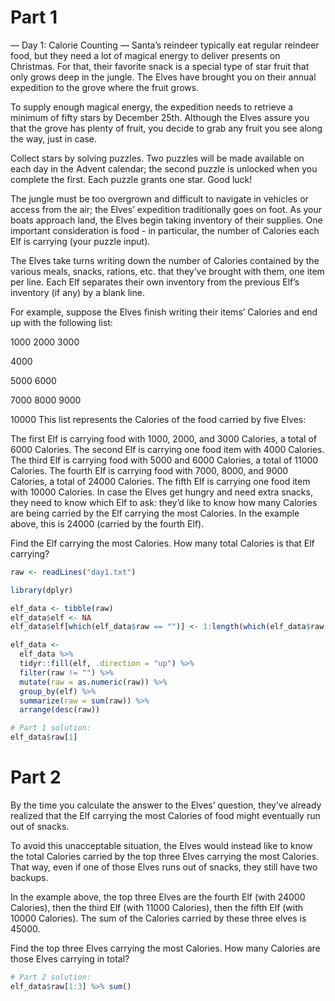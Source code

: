 
# Part 1

--- Day 1: Calorie Counting ---
Santa's reindeer typically eat regular reindeer food, but they need a lot of magical energy to deliver presents on Christmas. For that, their favorite snack is a special type of star fruit that only grows deep in the jungle. The Elves have brought you on their annual expedition to the grove where the fruit grows.

To supply enough magical energy, the expedition needs to retrieve a minimum of fifty stars by December 25th. Although the Elves assure you that the grove has plenty of fruit, you decide to grab any fruit you see along the way, just in case.

Collect stars by solving puzzles. Two puzzles will be made available on each day in the Advent calendar; the second puzzle is unlocked when you complete the first. Each puzzle grants one star. Good luck!

The jungle must be too overgrown and difficult to navigate in vehicles or access from the air; the Elves' expedition traditionally goes on foot. As your boats approach land, the Elves begin taking inventory of their supplies. One important consideration is food - in particular, the number of Calories each Elf is carrying (your puzzle input).

The Elves take turns writing down the number of Calories contained by the various meals, snacks, rations, etc. that they've brought with them, one item per line. Each Elf separates their own inventory from the previous Elf's inventory (if any) by a blank line.

For example, suppose the Elves finish writing their items' Calories and end up with the following list:

1000
2000
3000

4000

5000
6000

7000
8000
9000

10000
This list represents the Calories of the food carried by five Elves:

The first Elf is carrying food with 1000, 2000, and 3000 Calories, a total of 6000 Calories.
The second Elf is carrying one food item with 4000 Calories.
The third Elf is carrying food with 5000 and 6000 Calories, a total of 11000 Calories.
The fourth Elf is carrying food with 7000, 8000, and 9000 Calories, a total of 24000 Calories.
The fifth Elf is carrying one food item with 10000 Calories.
In case the Elves get hungry and need extra snacks, they need to know which Elf to ask: they'd like to know how many Calories are being carried by the Elf carrying the most Calories. In the example above, this is 24000 (carried by the fourth Elf).

Find the Elf carrying the most Calories. How many total Calories is that Elf carrying?

```r
raw <- readLines("day1.txt")

library(dplyr)

elf_data <- tibble(raw)
elf_data$elf <- NA
elf_data$elf[which(elf_data$raw == "")] <- 1:length(which(elf_data$raw == ""))

elf_data <- 
  elf_data %>% 
  tidyr::fill(elf, .direction = "up") %>% 
  filter(raw != "") %>% 
  mutate(raw = as.numeric(raw)) %>% 
  group_by(elf) %>% 
  summarize(raw = sum(raw)) %>% 
  arrange(desc(raw))

# Part 1 solution:
elf_data$raw[1]

```

# Part 2 

By the time you calculate the answer to the Elves' question, they've already realized that the Elf carrying the most Calories of food might eventually run out of snacks.

To avoid this unacceptable situation, the Elves would instead like to know the total Calories carried by the top three Elves carrying the most Calories. That way, even if one of those Elves runs out of snacks, they still have two backups.

In the example above, the top three Elves are the fourth Elf (with 24000 Calories), then the third Elf (with 11000 Calories), then the fifth Elf (with 10000 Calories). The sum of the Calories carried by these three elves is 45000.

Find the top three Elves carrying the most Calories. How many Calories are those Elves carrying in total?

```r
# Part 2 solution:
elf_data$raw[1:3] %>% sum()
```
